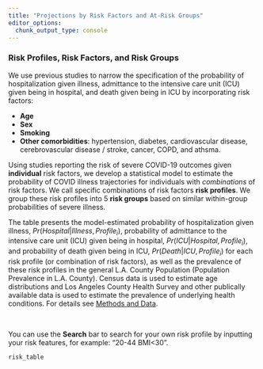 ```yaml
---
title: "Projections by Risk Factors and At-Risk Groups"
editor_options: 
  chunk_output_type: console
---
```


### Risk Profiles, Risk Factors, and Risk Groups

We use previous studies to narrow the specification of the probability of hospitalization given illness, admittance to the intensive care unit (ICU) given being in hospital, and death given being in ICU by incorporating risk factors:

- **Age**
- **Sex**
- **Smoking**
- **Other comorbidities**: hypertension, diabetes, cardiovascular disease, cerebrovascular disease / stroke, cancer, COPD, and athsma.

Using studies reporting the risk of severe COVID-19 outcomes given **individual** risk factors, we develop a statistical model to estimate the probability of COVID illness trajectories for individuals with *combinations* of risk factors. We call specific combinations of risk factors **risk profiles**. We group these risk profiles into 5 **risk groups** based on similar within-group probabilities of severe illness. 

The table presents the model-estimated probability of hospitalization given illness, $Pr(Hospital | Illness,Profile_i)$, probability of admittance to the intensive care unit (ICU) given being in hospital, $Pr(ICU | Hospital,Profile_i)$, and probability of death given being in ICU, $Pr(Death | ICU,Profile_i)$ for each risk profile (or combination of risk factors), as well as the prevalence of these risk profiles in the general L.A. County Population (Population Prevalence in L.A. County). Census data is used to estimate age distributions and Los Angeles County Health Survey and other publically available data is used to estimate the prevalence of underlying health conditions. For details see [Methods and Data](https://uscbiostats.github.io/COVID19/method.html).

<br>

You can use the **Search** bar to search for your own risk profile by inputting your risk features, for example: "20-44 BMI<30".


```r
risk_table
```

